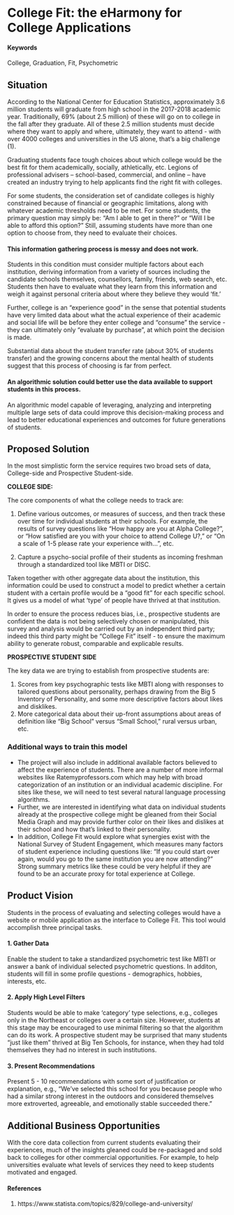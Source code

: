 # College Fit: the eHarmony for College Applications

#### Keywords {-}

College, Graduation, Fit, Psychometric

## Situation

According to the National Center for Education Statistics, approximately 3.6 million students will graduate from high school in the 2017-2018 academic year. Traditionally, 69% (about 2.5 million) of these will go on to college in the fall after they graduate. All of these 2.5 million students must decide where they want to apply and where, ultimately, they want to attend - with over 4000 colleges and universities in the US alone, that's a big challenge (1). 

Graduating students face tough choices about which college would be the best fit for them academically, socially, athletically, etc. Legions of professional advisers – school-based, commercial, and online – have created an industry trying to help applicants find the right fit with colleges.

For some students, the consideration set of candidate colleges is highly constrained because of financial or geographic limitations, along with whatever academic thresholds need to be met. For some students, the primary question may simply be: "Am I able to get in there?" or "Will I be able to afford this option?" Still, assuming students have more than one option to choose from, they need to evaluate their choices.

#### This information gathering process is messy and does not work.

Students in this condition must consider multiple factors about each institution, deriving information from a variety of sources including the candidate schools themselves, counsellors, family, friends, web search, etc. Students then have to evaluate what they learn from this information and weigh it against personal criteria about where they believe they would ‘fit.’   

Further, college is an “experience good” in the sense that potential students have very limited data about what the actual experience of their academic and social life will be before they enter college and "consume" the service - they can ultimately only “evaluate by purchase”, at which point the decision is made.

Substantial data about the student transfer rate (about 30% of students transfer) and the growing concerns about the mental health of students suggest that this process of choosing is far from perfect.

#### An algorithmic solution could better use the data available to support students in this process. 

An algorithmic model capable of leveraging, analyzing and interpreting multiple large sets of data could improve this decision-making process and lead to better educational experiences and outcomes for future generations of students.

## Proposed Solution

In the most simplistic form the service requires two broad sets of data, College-side and Prospective Student-side.  

**COLLEGE SIDE:**  

The core components of what the college needs to track are: 

1. Define various outcomes, or measures of success, and then track these over time for individual students at their schools.  For example, the results of survey questions like "How happy are you at Alpha College?", or "How satisfied are you with your choice to attend College U?," or "On a scale of 1-5 please rate your experience with...", etc.  

2. Capture a psycho-social profile of their students as incoming freshman through a standardized tool like MBTI or DISC. 

Taken together with other aggregate data about the institution, this information could be used to construct a model to predict whether a certain student with a certain profile would be a “good fit” for each specific school. It gives us a model of what 'type' of people have thrived at that institution.

In order to ensure the process reduces bias, i.e., prospective students are confident the data is not being selectively chosen or manipulated, this survey and analysis would be carried out by an independent third party; indeed this third party might be "College Fit" itself - to ensure the maximum ability to generate robust, comparable and explicable results.

**PROSPECTIVE STUDENT SIDE**  

The key data we are trying to establish from prospective students are:

1. Scores from key psychographic tests like MBTI along with responses to tailored questions about personality, perhaps drawing from the Big 5 Inventory of Personality, and some more descriptive factors about likes and disklikes.
2. More categorical data about their up-front assumptions about areas of definition like "Big School" versus "Small School," rural versus urban, etc.

### Additional ways to train this model  

* The project will also include in additional available factors believed to affect the experience of students. There are a number of more informal websites like Ratemyprofessors.com which may help with broad categorization of an institution or an individual academic discipline.  For sites like these, we will need to test several natural language processing algorithms.  
* Further, we are interested in identifying what data on individual students already at the prospective college might be gleaned from their Social Media Graph and may provide further color on their likes and dislikes at their school and how that's linked to their personality.
* In addition, College Fit would explore what synergies exist with the National Survey of Student Engagement, which measures many factors of student experience including questions like: "If you could start over again, would you go to the same institution you are now attending?" Strong summary metrics like these could be very helpful if they are found to be an accurate proxy for total experience at College.

## Product Vision  

Students in the process of evaluating and selecting colleges would have a website or mobile application as the interface to College Fit.  This tool would accomplish three principal tasks.

#### 1. Gather Data  

Enable the student to take a standardized psychometric test like MBTI or answer a bank of individual selected psychometric questions. In additon, students will fill in some profile questions - demographics, hobbies, interests, etc.

#### 2. Apply High Level Filters  

Students would be able to make 'category' type selections, e.g., colleges only in the Northeast or colleges over a certain size. However, students at this stage may be encouraged to use minimal filtering so that the algorithm can do its work. A prospective student may be surprised that many students "just like them" thrived at Big Ten Schools, for instance, when they had told themselves they had no interest in such institutions.

#### 3. Present Recommendations  

Present 5 - 10 recommendations with some sort of justification or explanation, e.g., "We've selected this school for you because people who had a similar strong interest in the outdoors and considered themselves more extroverted, agreeable, and emotionally stable succeeded there."

## Additional Business Opportunities  

With the core data collection from current students evaluating their experiences, much of the insights gleaned could be re-packaged and sold back to colleges for other commercial opportunities. For example, to help universities evaluate what levels of services they need to keep students motivated and engaged.


#### References
(1) https://www.statista.com/topics/829/college-and-university/
